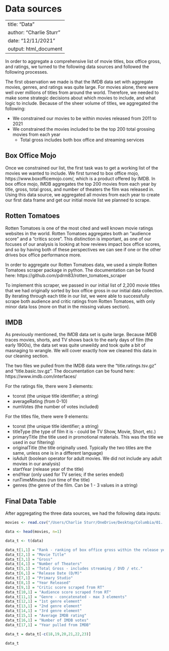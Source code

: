 # Data sources

---
title: "Data"
author: "Charlie Sturr"
date: "12/11/2021"
output: html_document
---

In order to aggregate a comprehensive list of movie titles, box office gross, and ratings, we turned to the following data sources and followed the following processes. 

The first observation we made is that the IMDB data set with aggregate movies, genres, and ratings was quite large. For movies alone, there were well over millions of titles from around the world. Therefore, we needed to make some strategic decisions about which movies to include, and what logic to include. Because of the sheer volume of titles, we aggregated the following: 

* We constrained our movies to be within movies released from 2011 to 2021 
* We constrained the movies included to be the top 200 total grossing movies from each year
  + Total gross includes both box office and streaming services 

## Box Office Mojo

Once we constrained our list, the first task was to get a working list of the movies we wanted to include. We first turned to box office mojo, https://www.boxofficemojo.com/, which is a product offered by IMDB. In box office mojo, IMDB aggregates the top 200 movies from each year by title, gross, total gross, and number of theaters the film was released in. Using this data source, we aggregated all movies from each year to create our first data frame and get our initial movie list we planned to scrape. 

## Rotten Tomatoes
Rotten Tomatoes is one of the most cited and well known movie ratings websites in the world. Rotten Tomatoes aggregates both an "audience score" and a "critics score". This distinction is important, as one of our focuses of our analysis is looking at how reviews impact box office scores, and so by having both of these perspectives we can see if one or the other drives box office performance more. 

In order to aggregate our Rotten Tomatoes data, we used a simple Rotten Tomatoes scraper package in python. The documentation can be found here: https://github.com/pdrm83/rotten_tomatoes_scraper 

To implement this scraper, we passed in our initial list of 2,200 movie titles that we had originally sorted by box office gross in our initial data collection. By iterating through each title in our list, we were able to successfully scrape both audience and critic ratings from Rotten Tomatoes, with only minor data loss (more on that in the missing values section).


## IMDB
As previously mentioned, the IMDB data set is quite large. Because IMDB traces movies, shorts, and TV shows back to the early days of film (the early 1900s), the data set was quite unweildy and took quite a bit of masnaging to wrangle. We will cover exactly how we cleaned this data in our cleaning section. 

The two files we pulled from the IMDB data were the "title.ratings.tsv.gz" and "title.basic.tsv.gz". The documentation can be found here: https://www.imdb.com/interfaces/ 

For the ratings file, there were 3 elements: 

* tconst (the unique title identifier; a string)
* averageRating (from 0-10)
* numVotes (the number of votes included)

For the titles file, there were 9 elements: 

* tconst (the unique title identifier; a string)
* titleType (the type of film it is - could be TV Show, Movie, Short, etc.)
* primaryTitle (the title used in promotional materials. This was the title we used in our filtering)
* originalTitle (the title originally used. Typically the two titles are the same, unless one is in a different language)
* isAdult (boolean operator for adult movies. We did not include any adult movies in our analysis)
* startYear (release year of the title)
* endYear (only used for TV series; if the series ended)
* runTimeMinutes (run time of the title)
* genres (the genre of the film. Can be 1 - 3 values in a string)

## Final Data Table

After aggregating the three data sources, we had the following data inputs: 


```r

movies <- read.csv("/Users/Charlie Sturr/OneDrive/Desktop/Columbia/01. Fall_2021/Data Viz/MOVIES_Final_12.11.2021_vAC.csv")

data <- head(movies, n=1)

data_t <- t(data)

data_t[1,1] = "Rank - ranking of box office gross within the release year"
data_t[2,1] = "Movie Title"
data_t[3,1] = "Gross"
data_t[4,1] = "Number of Theaters"
data_t[5,1] = "Total Gross - includes streaming / DVD / etc."
data_t[6,1] = "Release Date (D/M)"
data_t[7,1] = "Primary Studio"
data_t[8,1] = "Year Released"
data_t[9,1] = "Critic score scraped from RT"
data_t[10,1] = "Audience score scraped from RT"
data_t[11,1] = "Genre - concatenated - max 3 elements"
data_t[12,1] = "1st genre element"
data_t[13,1] = "2nd genre element"
data_t[14,1] = "3rd genre element"
data_t[15,1] = "Average IMDB rating"
data_t[16,1] = "Number of IMDB votes"
data_t[17,1] = "Year pulled from IMDB"

data_t = data_t[-c(18,19,20,21,22,23)]

data_t



```

